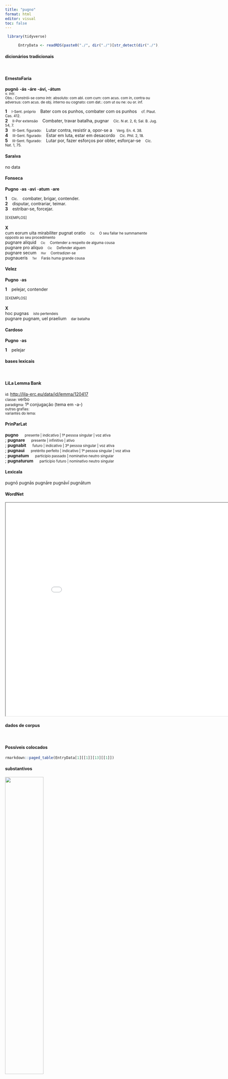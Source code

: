 ```yaml
---
title: "pugno"
format: html
editor: visual
toc: false
---
```



```r
 library(tidyverse) 

      EntryData <- readRDS(paste0("./", dir("./")[str_detect(dir("./"), "_xx112-117-103-110-111xx_.rds")]))

```


#### dicionários tradicionais

&emsp;




::: panel-tabset

#### ErnestoFaria

<b>pugnō</b> <b>-ás</b> <b>-áre</b> <b>-áví, -átum</b> <br> <small>v. intr.</small> <br> <small>Obs.: Constrói-se como intr. absoluto: com abl. com cum: com acus. com in, contra ou adversus: com acus. de obj. interno ou cognato: com dat.: com ut ou ne: ou or. inf.</small>   <p> <b>1</b> &ensp; <small>I-Sent. próprio</small> &ensp; Bater com os punhos, combater com os punhos &ensp; <small>cf. Plaut. Cas. 412.</small> <br> <b>2</b> &ensp; <small>II-Por extensão</small> &ensp; Combater, travar batalha, pugnar &ensp; <small>Cíc. N at. 2, 6; Sal. B. Jug. 54, 7.</small> <br> <b>3</b> &ensp; <small>III-Sent. figurado:</small> &ensp; Lutar contra, resistir a, opor-se a &ensp; <small>Verg. En. 4. 38.</small> <br> <b>4</b> &ensp; <small>III-Sent. figurado:</small> &ensp; Estar em luta, estar em desacordo &ensp; <small>Cíc. Phil. 2, 18.</small> <br> <b>5</b> &ensp; <small>III-Sent. figurado:</small> &ensp; Lutar por, fazer esforços por obter, esforçar-se &ensp; <small>Cíc. Nat. 1, 75.</small> </p>




#### Saraiva

no data




#### Fonseca

<b>Pugno</b> -<b>as</b> -<b>avi</b> -<b>atum</b> -<b>are</b>   <p> <b>1</b> &ensp; <small>Cic.</small> &ensp; combater, brigar, contender. <br> <b>2</b> &ensp; disputar, contrariar, teimar. <br> <b>3</b> &ensp; estribar-se, forcejar. </p>   <p><small>[EXEMPLOS]</small><br> <br><b>X</b><br>cum eorum uita mirabiliter pugnat oratio &ensp; <small><small>Cic</small></small> &ensp; <small>O seu fallar he summamente opposto ao seu procedimento</small> <br> pugnare aliquid &ensp; <small><small>Cic</small></small> &ensp; <small>Contender a respeito de alguma cousa</small> <br> pugnare pro aliquo &ensp; <small><small>Cic</small></small> &ensp; <small>Defender alguem</small> <br> pugnare secum &ensp; <small><small>Hor</small></small> &ensp; <small>Contradizer-se</small> <br> pugnaueris &ensp; <small><small>Ter</small></small> &ensp; <small>Farás huma grande cousa</small> </p>




#### Velez

<b>Pugno</b> -<b>as</b>   <p> <b>1</b> &ensp; pelejar, contender </p>   <p><small>[EXEMPLOS]</small><br> <br><b>X</b><br>hoc pugnas &ensp; <small>isto pertendeis</small> <br> pugnare pugnam, uel praelium &ensp; <small>dar batalha</small> </p>




#### Cardoso

<b>Pugno</b> -<b>as</b>   <p> <b>1</b> &ensp; pelejar </p>


:::



#### bases lexicais

&emsp;






::: panel-tabset

#### LiLa Lemma Bank

<small> id: </small> <a href=' http://lila-erc.eu/data/id/lemma/120417 ' target="_blank"> http://lila-erc.eu/data/id/lemma/120417 </a> <br>
<small> classe: </small> verbo    <br>
<small> paradigma: </small> 1ª conjugação (tema em -a-) <br>
<small> outras grafias: </small>  <br>
<small> variantes do lema: </small>  <br>





#### PrinParLat

<b> pugno </b>&emsp;<small> presente | indicativo | 1ª pessoa singular | voz ativa </small><br>
; <b> pugnare </b>&emsp;<small> presente | infinitivo | ativo </small><br>
; <b> pugnabit </b>&emsp;<small> futuro | indicativo | 3ª pessoa singular | voz ativa </small><br>
; <b> pugnaui </b>&emsp;<small> pretérito perfeito | indicativo | 1ª pessoa singular | voz ativa </small><br>
; <b> pugnatum </b>&emsp;<small> particípio passado | nominativo neutro singular </small><br>
; <b> pugnaturum </b>&emsp;<small> particípio futuro | nominativo neutro singular </small><br>





#### Lexicala

pugnō 
 pugnās 
 pugnāre 
 pugnāvī 
 pugnātum




#### WordNet

<iframe width='900' height='700' src='Media/Tree__xx112-117-103-110-111xx__sem_type_lexemes_pt.html'>

</iframe>


:::



#### dados de corpus

&emsp;




::: panel-tabset

#### Possíveis colocados

```r

rmarkdown::paged_table(EntryData[1][[1]][13][[1]])

```


#### substantivos

![](./Media/wordcloud__xx112-117-103-110-111xx__BY_collocate_scoreSUBST.webp){width=50% fig-alt='This chart plots collocate by scoreSUBST, for the headword pugno here are all the values plotted: collocate: fortiter; scoreSUBST: 0. collocate: locus; scoreSUBST: 2. collocate: que; scoreSUBST: 0. collocate: sum; scoreSUBST: 0'}




#### adjetivos

![](./Media/wordcloud__xx112-117-103-110-111xx__BY_collocate_scoreADJ.webp){width=50% fig-alt='This chart plots collocate by scoreADJ, for the headword pugno here are all the values plotted: collocate: fortiter; scoreADJ: 0. collocate: locus; scoreADJ: 0. collocate: que; scoreADJ: 0. collocate: sum; scoreADJ: 0'}




#### verbos

![](./Media/wordcloud__xx112-117-103-110-111xx__BY_collocate_scoreVERBO.webp){width=50% fig-alt='This chart plots collocate by scoreVERBO, for the headword pugno here are all the values plotted: collocate: fortiter; scoreVERBO: 0. collocate: locus; scoreVERBO: 0. collocate: que; scoreVERBO: 0. collocate: sum; scoreVERBO: 2'}




#### advérbios

![](./Media/wordcloud__xx112-117-103-110-111xx__BY_collocate_scoreADV.webp){width=50% fig-alt='This chart plots collocate by scoreADV, for the headword pugno here are all the values plotted: collocate: fortiter; scoreADV: 2. collocate: locus; scoreADV: 0. collocate: que; scoreADV: 0. collocate: sum; scoreADV: 0'}




#### preposições e conjunções

![](./Media/wordcloud__xx112-117-103-110-111xx__BY_collocate_scoreFUNC.webp){width=50% fig-alt='This chart plots collocate by scoreFUNC, for the headword pugno here are all the values plotted: collocate: fortiter; scoreFUNC: 0. collocate: locus; scoreFUNC: 0. collocate: que; scoreFUNC: 0. collocate: sum; scoreFUNC: 0'}


:::



::: panel-tabset

#### ExemplosTraduzidos

<p> acriter in eo loco <b>pugnatum</b> est <br> <small> Caes.Gal.2.10.1 <br> Lutou-se encarniçadamente nesse local. <small> [JDD] </small> </small> </p>
; <p> acriter utrimque usque ad uesperum <b>pugnatum</b> est <br> <small> Caes.Gal.1.50.3 <br> E de ambos os lados lutou-se encarniçadamente até a tarde. <small> [JDD] </small> </small> </p>
; <p> ita ancipiti proelio diu atque acriter <b>pugnatum</b> est <br> <small> Caes.Gal.1.26.1 <br> Assim, em dupla batalha, combateu-se por longo tempo e encarniçadamente. <small> [JDD] </small> </small> </p>
; <p> diu cum esset <b>pugnatum</b> impedimentis castrisque nostri potiti sunt <br> <small> Caes.Gal.1.26.4 <br> Após se ter combatido por muito tempo, os nossos se apoderaram das bagagens e do acampamento. <small> [JDD] </small> </small> </p>
; <p> interim nostri milites impetum hostium sustinuerunt atque amplius horis quattuor fortissime <b>pugnauerunt</b> et paucis uulneribus acceptis complures ex iis occiderunt <br> <small> Caes.Gal.4.37.3 <br> Entrementes, os nossos soldados aguentaram o ímpeto dos inimigos e lutaram com muita coragem por mais de quatro horas e, recebidos poucos ferimentos, mataram muitos deles. <small> [JDD, de outra edição] </small> </small> </p>





#### Frequência por autor

![](./Media/barchart__xx112-117-103-110-111xx__lemma_BY_author_Frequencies.webp){width=50% fig-alt='This charts plots the frequency of lemma by author_Frequencies. The Caesar subcorpus registers the highest normalized frequency, with the value of 13.22 and an absolute frequency of 35. The Phaedrus subcorpus follows, with a normalized frequency of 0 and an absolute frequency of 0. the subcorpus with the least normalized frequency is Phaedrus with the normalized value of 0 and an absolute freqeuncy of 0. here are all the values: subcorpus: Caesar ; normalized frequency: 35 ; absolute frequency: 13.218521036332. subcorpus: Cicero ; normalized frequency: 34 ; absolute frequency: 2.11806334255314. subcorpus: Horatius ; normalized frequency: 5 ; absolute frequency: 4.44010301038984. subcorpus: Ovidius ; normalized frequency: 1 ; absolute frequency: 1.71585449553878. subcorpus: Phaedrus ; normalized frequency: 0 ; absolute frequency: 0. subcorpus: Sallustius ; normalized frequency: 10 ; absolute frequency: 9.27557740469344. subcorpus: Seneca ; normalized frequency: 9 ; absolute frequency: 1.67969989361901. subcorpus: Suetonius ; normalized frequency: 0 ; absolute frequency: 0. subcorpus: Tacitus ; normalized frequency: 0 ; absolute frequency: 0. subcorpus: Vergilius ; normalized frequency: 0 ; absolute frequency: 0. subcorpus: Hieronymus ; normalized frequency: 0 ; absolute frequency: 0'}




#### Frequência por gênero

![](./Media/barchart__xx112-117-103-110-111xx__lemma_BY_genre_Frequencies.webp){width=50% fig-alt='This charts plots the frequency of lemma by genre_Frequencies. The Prosa.histórica subcorpus registers the highest normalized frequency, with the value of 10.95 and an absolute frequency of 45. The Prosa.epistolográfica subcorpus follows, with a normalized frequency of 3.71 and an absolute frequency of 14. the subcorpus with the least normalized frequency is Poesia.trágica with the normalized value of 0 and an absolute freqeuncy of 0. here are all the values: subcorpus: Prosa.histórica ; normalized frequency: 45 ; absolute frequency: 10.9545023004455. subcorpus: Prosa.filosófica ; normalized frequency: 11 ; absolute frequency: 1.81216124940281. subcorpus: Prosa.oratória ; normalized frequency: 18 ; absolute frequency: 1.72822674334873. subcorpus: Prosa.epistolográfica ; normalized frequency: 14 ; absolute frequency: 3.70969024086489. subcorpus: Poesia.lírica ; normalized frequency: 5 ; absolute frequency: 4.20627576343905. subcorpus: Poesia.didática ; normalized frequency: 1 ; absolute frequency: 0.848248367121893. subcorpus: Poesia.trágica ; normalized frequency: 0 ; absolute frequency: 0. subcorpus: Poesia.épica ; normalized frequency: 0 ; absolute frequency: 0. subcorpus: Prosa.ficcional ; normalized frequency: 0 ; absolute frequency: 0'}




#### Frequência por século

![](./Media/barchart__xx112-117-103-110-111xx__lemma_BY_period_Frequencies.webp){width=50% fig-alt='This charts plots the frequency of lemma by period_Frequencies. The I.a.C. subcorpus registers the highest normalized frequency, with the value of 3.91 and an absolute frequency of 84. The I.a.C. subcorpus follows, with a normalized frequency of 3.91 and an absolute frequency of 84. the subcorpus with the least normalized frequency is II.d.C. with the normalized value of 0 and an absolute freqeuncy of 0. here are all the values: subcorpus: I.a.C. ; normalized frequency: 84 ; absolute frequency: 3.9097044449616. subcorpus: I.d.C. ; normalized frequency: 10 ; absolute frequency: 1.52975370965275. subcorpus: II.d.C. ; normalized frequency: 0 ; absolute frequency: 0. subcorpus: IV.d.C. ; normalized frequency: 0 ; absolute frequency: 0'}


:::


